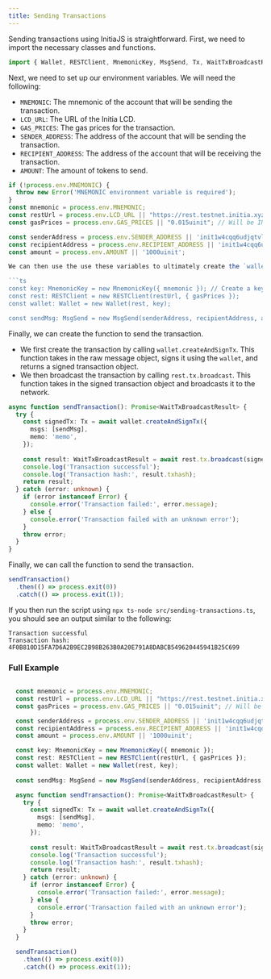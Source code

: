 ```yaml
---
title: Sending Transactions
---
```


Sending transactions using InitiaJS is straightforward. First, we need to import the necessary classes and functions.

```ts
import { Wallet, RESTClient, MnemonicKey, MsgSend, Tx, WaitTxBroadcastResult } from '@initia/initia.js';
```

Next, we need to set up our environment variables. We will need the following:

- `MNEMONIC`: The mnemonic of the account that will be sending the transaction.
- `LCD_URL`: The URL of the Initia LCD.
- `GAS_PRICES`: The gas prices for the transaction.
- `SENDER_ADDRESS`: The address of the account that will be sending the transaction.
- `RECIPIENT_ADDRESS`: The address of the account that will be receiving the transaction.
- `AMOUNT`: The amount of tokens to send.

```ts
if (!process.env.MNEMONIC) {
  throw new Error('MNEMONIC environment variable is required');
}
const mnemonic = process.env.MNEMONIC;
const restUrl = process.env.LCD_URL || "https://rest.testnet.initia.xyz";
const gasPrices = process.env.GAS_PRICES || "0.015uinit"; // Will be INIT for mainnet

const senderAddress = process.env.SENDER_ADDRESS || 'init1w4cqq6udjqtvl5xx0x6gjeyzgwtze8c05kysnu';
const recipientAddress = process.env.RECIPIENT_ADDRESS || 'init1w4cqq6udjqtvl5xx0x6gjeyzgwtze8c05kysnu';
const amount = process.env.AMOUNT || '1000uinit';

We can then use the use these variables to ultimately create the `wallet` client, as well as the `sendMsg` object. Since for this example we're making a token transfer, we'll use the `MsgSend` object. But the SDK provides many other message types for different actions related to staking, governance, and more.

```ts
const key: MnemonicKey = new MnemonicKey({ mnemonic }); // Create a key from the mnemonic
const rest: RESTClient = new RESTClient(restUrl, { gasPrices });
const wallet: Wallet = new Wallet(rest, key);

const sendMsg: MsgSend = new MsgSend(senderAddress, recipientAddress, amount);  
```

Finally, we can create the function to send the transaction.

- We first create the transaction by calling `wallet.createAndSignTx`. This function takes in the raw message object, signs it using the `wallet`, and returns a signed transaction object.
- We then broadcast the transaction by calling `rest.tx.broadcast`. This function takes in the signed transaction object and broadcasts it to the network.

```ts
async function sendTransaction(): Promise<WaitTxBroadcastResult> {
  try {
    const signedTx: Tx = await wallet.createAndSignTx({
      msgs: [sendMsg],
      memo: 'memo',
    });
    
    const result: WaitTxBroadcastResult = await rest.tx.broadcast(signedTx);
    console.log('Transaction successful');
    console.log('Transaction hash:', result.txhash);
    return result;
  } catch (error: unknown) {
    if (error instanceof Error) {
      console.error('Transaction failed:', error.message);
    } else {
      console.error('Transaction failed with an unknown error');
    }
    throw error;
  }
}
```

Finally, we can call the function to send the transaction.

```ts
sendTransaction()
  .then(() => process.exit(0))
  .catch(() => process.exit(1));
```

If you then run the script using `npx ts-node src/sending-transactions.ts`, you should see an output similar to the following:

```
Transaction successful
Transaction hash: 4F0B810D15FA7D6A2B9EC2B98B263B0A20E791A8DABCB549620445941B25C699
```

### Full Example

```ts src/sending-transactions.ts

  const mnemonic = process.env.MNEMONIC;
  const restUrl = process.env.LCD_URL || "https://rest.testnet.initia.xyz";
  const gasPrices = process.env.GAS_PRICES || "0.015uinit"; // Will be INIT for mainnet

  const senderAddress = process.env.SENDER_ADDRESS || 'init1w4cqq6udjqtvl5xx0x6gjeyzgwtze8c05kysnu';
  const recipientAddress = process.env.RECIPIENT_ADDRESS || 'init1w4cqq6udjqtvl5xx0x6gjeyzgwtze8c05kysnu';
  const amount = process.env.AMOUNT || '1000uinit';

  const key: MnemonicKey = new MnemonicKey({ mnemonic });
  const rest: RESTClient = new RESTClient(restUrl, { gasPrices });
  const wallet: Wallet = new Wallet(rest, key);
  
  const sendMsg: MsgSend = new MsgSend(senderAddress, recipientAddress, amount);

  async function sendTransaction(): Promise<WaitTxBroadcastResult> {
    try {
      const signedTx: Tx = await wallet.createAndSignTx({
        msgs: [sendMsg],
        memo: 'memo',
      });
      
      const result: WaitTxBroadcastResult = await rest.tx.broadcast(signedTx);
      console.log('Transaction successful');
      console.log('Transaction hash:', result.txhash);
      return result;
    } catch (error: unknown) {
      if (error instanceof Error) {
        console.error('Transaction failed:', error.message);
      } else {
        console.error('Transaction failed with an unknown error');
      }
      throw error;
    }
  }

  sendTransaction()
    .then(() => process.exit(0))
    .catch(() => process.exit(1));
```
